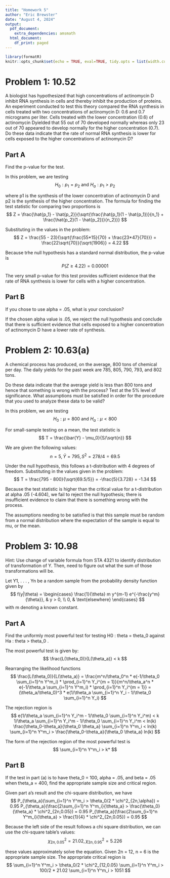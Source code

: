 ---
title: "Homework 5"
author: "Eric Brewster"
date: "August 4, 2024"
output:
  pdf_document:
    extra_dependencies: amsmath
  html_document:
    df_print: paged
---

```{r setup, include=FALSE}
library(formatR)
knitr::opts_chunk$set(echo = TRUE, eval=TRUE, tidy.opts = list(width.cutoff = 60), tidy = TRUE)
```

# Problem 1: 10.52
A biologist has hypothesized that high concentrations of actinomycin D inhibit RNA synthesis
in cells and thereby inhibit the production of proteins. An experiment conducted to test this
theory compared the RNA synthesis in cells treated with two concentrations of actinomycin D:
0.6 and 0.7 micrograms per liter. Cells treated with the lower concentration (0.6) of actinomycin
Dyielded that 55 out of 70 developed normally whereas only 23 out of 70 appeared to develop
normally for the higher concentration (0.7). Do these data indicate that the rate of normal RNA
synthesis is lower for cells exposed to the higher concentrations of actinomycin D?

## Part A
Find the p-value for the test.

In this problem, we are testing
$$
H_{0}: p_{1} = p_{2} \text { and } H_{a}: p_{1} > p_{2}
$$

where p1 is the synthesis of the lower concentration of actinomycin D and p2 is the synthesis of the higher concentration. The formula for finding the test statistic for comparing two proportions is
$$
Z = \frac{\hat{p_1} - \hat{p_2}}{\sqrt{\frac{\hat{p_1}(1 - \hat{p_1})}{n_1} + 
\frac{\hat{p_2}(1 - \hat{p_2})}{n_2}}}
$$

Substituting in the values in the problem:
$$
Z = \frac{55 - 23}{\sqrt{\frac{55*15}{70} + \frac{23*47}{70}}} = \frac{22\sqrt{70}}{\sqrt{1906}} = 4.22
$$

Because trhe null hypothesis has a standard normal distribution, the p-value is
$$
P(Z \geq 4.22) = 0.00001
$$

The very small p-value for this test provides sufficient evidence that the rate of RNA synthesis is lower for cells with a higher concentration.


## Part B
If you chose to use alpha = .05, what is your conclusion?

If the chosen alpha value is .05, we reject the null hypothesis and conclude that there is sufficient evidence that cells exposed to a higher concentration of actinomycin D have a lower rate of synthesis.


# Problem 2: 10.63(a)
A chemical process has produced, on the average, 800 tons of chemical per day. The daily
yields for the past week are 785, 805, 790, 793, and 802 tons.

Do these data indicate that the average yield is less than 800 tons and hence that something
is wrong with the process? Test at the 5% level of significance. What assumptions must be
satisfied in order for the procedure that you used to analyze these data to be valid?

In this problem, we are testing
$$
H_{0}: \mu = 800 \text { and } H_{a}: \mu < 800
$$


For small-sample testing on a mean, the test statistic is
$$
T = \frac{\bar{Y} - \mu_0}{S/\sqrt{n}}
$$


We are given the following values:
$$
n = 5, \bar{Y} = 795, S^2 = 278/4 = 69.5
$$

Under the null hypothesis, this follows a t-distribution with 4 degrees of freedom. Substituting in the values given in the problem:
$$
T = \frac{795 - 800}{\sqrt{69.5/5}} = -\frac{5}{3.728} = -1.34
$$

Because the test statistic is higher than the critical value for a t-distribution at alpha .05 (-4.604), we fail to reject the null hypothesis; there is insufficient evidence to claim that there is something wrong with the process.

The assumptions needing to be satisfied is that this sample must be random from a normal distribution where the expectation of the sample is equal to mu, or the mean.

# Problem 3: 10.98
Hint: Use change of variable formula from STA 4321 to identify distribution of transformation of Y.  Then, need to figure out what the sum of those transformations will be.

Let Y1, . . . , Yn be a random sample from the probability density function given by
$$
f(y|\theta) =
\begin{cases}
\frac{1}{\theta} m y^{m-1} e^{-\frac{y^m}{\theta}}, & y > 0, \\
0, & \text{elsewhere}
\end{cases}
$$
with m denoting a known constant.

## Part A
Find the uniformly most powerful test for testing H0 : theta = theta_0 against Ha : theta > theta_0 .

The most powerful test is given by:
$$
\frac{L(\theta_0)}{L(\theta_a)} < k 
$$

Rearranging the likelihood functions
$$
\frac{L(\theta_0)}{L(\theta_a)} =
\frac{m^n/\theta_0^n * e(-1/\theta_0 \sum_{i=1}^n Y^m_i) * \prod_{i=1}^n Y_i^{m = 1}}{m^n/\theta_a^n * e(-1/\theta_a \sum_{i=1}^n Y^m_i) * \prod_{i=1}^n Y_i^{m = 1}}
= (\theta_a/\theta_0)^3 * e(1/\theta_a \sum_{i=1}^n Y_i - 1/\theta_0 \sum_{i=1}^n Y_i)
$$

The rejection region is
$$
e(1/\theta_a \sum_{i=1}^n Y_i^m - 1/\theta_0 \sum_{i=1}^n Y_i^m) < k 
1/\theta_a \sum_{i=1}^n Y_i^m - 1/\theta_0 \sum_{i=1}^n Y_i^m < ln(k) 
\frac{\theta_0-\theta_a}{\theta_0 \theta_a} \sum_{i=1}^n Y^m_i < ln(k) 
\sum_{i=1}^n Y^m_i > \frac{\theta_0-\theta_a}{\theta_0 \theta_a} ln(k)
$$

The form of the rejection region of the most powerful test is
$$
\sum_{i=1}^n Y^m_i > k*
$$


## Part B
If the test in part (a) is to have theta_0 = 100, alpha = .05, and beta = .05 when theta_a = 400, find the
appropriate sample size and critical region.

Given part a's result and the chi-square distribution, we have
$$
P_{\theta_a}(\sum_{i=1}^n Y^m_i > \theta_0/2 * \chi^2_{2n,\alpha}) = 0.95 
P_{\theta_a}(\frac{2\sum_{i=1}^n Y^m_i}{\theta_a} > \frac{\theta_0}{\theta_a} * \chi^2_{2n,0.05}) = 0.95 
P_{\theta_a}(\frac{2\sum_{i=1}^n Y^m_i}{\theta_a} > \frac{1}{4} * \chi^2_{2n,0.05}) = 0.95
$$

Because the left side of the result follows a chi square distribution, we can use the chi-square table's values:
$$
\chi^2_{2n,0.05} = 21.02, \chi^2_{2n,0.95} = 5.226
$$

these values approximately solve the equation. Given 2n = 12, n = 6 is the appropriate sample size. The appropriate critical region is
$$
\sum_{i=1}^n Y^m_i > \theta_0/2 * \chi^2_{12,0.05} 
\sum_{i=1}^n Y^m_i > 100/2 * 21.02
\sum_{i=1}^n Y^m_i > 1051
$$


